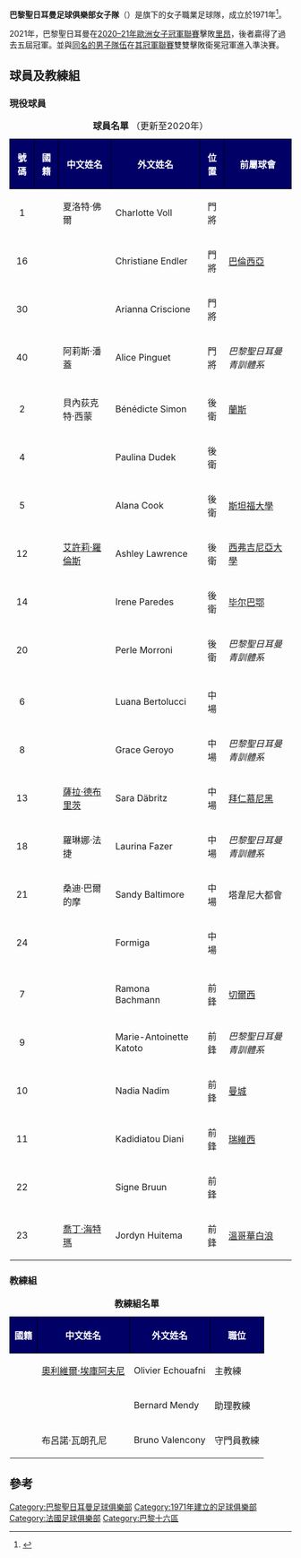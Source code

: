{{Infobox football club
| clubname       =巴黎聖日耳曼
| image      = [[File:巴黎聖日耳曼足球俱樂部logo.png|180px]]
| fullname       =
| nickname       =
| shortname      =
| founded        =1971
| dissolved      =
| city           =[[巴黎|巴黎]][[巴黎十六區|十六區]]
| ground         ={{link-fr|讓·布安體育場 (巴黎)|Stade Jean-Bouin (Paris)|讓·布安體育場}}
| capacity       =
| chairman       =
| chrtitle       =
| manager        =[[奧利維爾·埃庫阿夫尼|奧利維爾·埃庫阿夫尼]]
| mgrtitle       =主教練
| league         =[[法國甲組女子足球聯賽|法甲女足聯賽]]
| season         =
| position       =
| shirtsupplier  =
| shirtsponsors  =
<!--maillot domicile-->
 | pattern_la1            = _psg2021
 | pattern_b1             = _psg2021
 | pattern_ra1            = _psg2021
 | pattern_sh1            = _psg2021
 | pattern_so1            = _psg2021
 | leftarm1               = 
 | body1                  = 
 | rightarm1              = 
 | shorts1                = 
 | socks1                 = 
<!--maillot extérieur-->
 | pattern_la2            = 
 | pattern_b2             = _psg21a
 | pattern_ra2            = 
 | pattern_sh2            = _psg21a
 | pattern_so2            = _psg21a
 | leftarm2               = FFFFFF
 | body2                  = 
 | rightarm2              = FFFFFF
 | shorts2                = 
 | socks2                 = 
}}

'''巴黎聖日耳曼足球俱樂部女子隊'''（{{lang-fr|'''PSG féminin'''}}）是{{link-fr|巴黎聖日耳曼體育俱樂部|Paris Saint-Germain (omnisports, 2012)|巴黎聖日耳曼}}旗下的女子職業足球隊，成立於1971年<ref>{{cite web
 | url =https://www.paris.fr/pages/l-equipe-feminine-du-psg-en-demi-finale-de-la-ligue-des-championq-8192
 | title =Les 10 dates qui font l'histoire de l'équipe féminine du PSG
 | date =
 | website =Paris.fr
 | publisher =
 | access-date =2020-10-10
 | quote =
 | archive-date =2020-10-13
 | archive-url =https://web.archive.org/web/20201013180349/https://www.paris.fr/pages/l-equipe-feminine-du-psg-en-demi-finale-de-la-ligue-des-championq-8192
 | dead-url =no
 }}</ref>。

2021年，巴黎聖日耳曼在[[2020–21年歐洲女子冠軍聯賽|2020–21年歐洲女子冠軍聯賽]]擊敗[[里昂|里昂]]，後者贏得了過去五屆冠軍。並與[[巴黎圣日耳曼足球俱乐部|同名的男子隊伍]]在[[2020–21年歐洲冠軍聯賽|其冠軍聯賽]]雙雙擊敗衛冕冠軍進入準決賽。

==球員及教練組==
===現役球員===
{| class="wikitable" style="border:2px solid #000000; background:white; font-size:90%;"
|+ '''球員名單''' （更新至2020年）
|- style="background:#000066;"
!style="border:1px solid #000000; background:#000066; color:#ffffff;"|號碼
!style="border:1px solid #000000; background:#000066; color:#ffffff;"|國籍
!style="border:1px solid #000000; background:#000066; color:#ffffff;"|中文姓名
!style="border:1px solid #000000; background:#000066; color:#ffffff;"|外文姓名
!style="border:1px solid #000000; background:#000066; color:#ffffff;"|位置
!style="border:1px solid #000000; background:#000066; color:#ffffff;"|前屬球會
|- 
| align="center"| 1
| align="center"| {{flagicon|GER}}
| 夏洛特·佛爾
| Charlotte Voll
| align="center"| 門將
| {{flagicon|GER}} {{link-de|桑特體育俱樂部|SC Sand|SC桑特}}
|- 
| align="center"| 16
| align="center"| {{flagicon|CHI}}
| {{link-es|克莉斯提安娜·恩德勒|Christiane Endler}}
| Christiane Endler
| align="center"| 門將
| {{flagicon|ESP}} [[巴倫西亞足球俱樂部|巴倫西亞]]
|-
| align="center"| 30
| align="center"| {{flagicon|USA}}{{flagicon|ITA}}
| {{link-it|阿里安娜·克里希歐內|Arianna Criscione}}
| Arianna Criscione
| align="center"| 門將
| {{flagicon|FRA}} {{link-fr|聖馬洛體育會|Union sportive Saint-Malo|聖馬洛}}
|-
| align="center"| 40
| align="center"| {{flagicon|FRA}}
| 阿莉斯·潘蓋
| Alice Pinguet
| align="center"| 門將
| {{flagicon|FRA}} ''巴黎聖日耳曼青訓體系''
|- style="background: #ff4d4d; border: solid 1px black;"
| colspan="6" |
|-
| align="center"| 2
| align="center"| {{flagicon|FRA}}
| 貝內荻克特·西蒙
| Bénédicte Simon
| align="center"| 後衛
| {{flagicon|FRA}} [[蘭斯體育會|蘭斯]]
|-
| align="center"| 4
| align="center"| {{flagicon|POL}}
| {{link-pl|保琳娜·杜德克|Paulina Dudek}}
| Paulina Dudek
| align="center"| 後衛
| {{flagicon|POL}} {{link-pl|科寧醫生女子足球俱樂部|Medyk Konin|科寧醫生}}
|-
| align="center"| 5
| align="center"| {{flagicon|USA}}
| {{link-en|阿蘭娜·庫克|Alana Cook}}
| Alana Cook
| align="center"| 後衛
| {{flagicon|USA}} [[斯坦福大學|斯坦福大學]]
|-
| align="center"| 12
| align="center"| {{flagicon|CAN}}
| [[艾許莉·羅倫斯_(足球員)|艾許莉·羅倫斯]]
| Ashley Lawrence
| align="center"| 後衛
| {{flagicon|USA}} [[西弗吉尼亞大學|西弗吉尼亞大學]]
|-
| align="center"| 14
| align="center"| {{flagicon|ESP}}
| {{link-es|伊蓮內·帕雷德斯|Irene Paredes}}
| Irene Paredes
| align="center"| 後衛
| {{flagicon|ESP}} [[毕尔巴鄂竞技俱乐部|毕尔巴鄂]]
|-
| align="center"| 20
| align="center"| {{flagicon|FRA}}
| {{link-fr|佩爾勒·莫羅尼|Perle Morroni}}
| Perle Morroni
| align="center"| 後衛
| {{flagicon|FRA}} ''巴黎聖日耳曼青訓體系''
|- style="background: #ff4d4d; border: solid 1px black;"
| colspan="6" |
|-
| align="center"| 6
| align="center"| {{flagicon|BRA}}
| {{link-pt|盧阿娜·貝爾托盧奇·派紹|Luana Bertolucci|盧阿娜·貝爾托盧奇}}
| Luana Bertolucci
| align="center"| 中場
| {{flagicon|南韓}} {{link-ko|華川國民體育振興公團女子足球隊|화천 KSPO 여자 축구단|華川KSPO}}
|-
| align="center"| 8
| align="center"| {{flagicon|FRA}}
| {{link-fr|格拉絲·格羅約|Grace Geyoro}}
| Grace Geroyo
| align="center"| 中場
| {{flagicon|FRA}} ''巴黎聖日耳曼青訓體系''
|-
| align="center"| 13
| align="center"| {{flagicon|GER}}
| [[薩拉·德布里茨|薩拉·德布里茨]]
| Sara Däbritz
| align="center"| 中場
| {{flagicon|GER}} [[拜仁慕尼黑_(女子)|拜仁慕尼黑]]
|-
| align="center"| 18
| align="center"| {{flagicon|FRA}}
| 羅琳娜·法捷
| Laurina Fazer
| align="center"| 中場
| {{flagicon|FRA}} ''巴黎聖日耳曼青訓體系''
|-
| align="center"| 21
| align="center"| {{flagicon|FRA}}
| 桑迪·巴爾的摩
| Sandy Baltimore
| align="center"| 中場
| {{flagicon|FRA}} 塔韋尼大都會<!--https://www.fff.fr/la-vie-des-clubs/26070/infos-cles-->
|-
| align="center"| 24
| align="center"| {{flagicon|BRA}}
| {{link-pt|佛爾米加·莫塔|Formiga (futebolista)}}
| Formiga
| align="center"| 中場
| {{flagicon|BRA}} {{link-pt|聖弗朗西斯科杜孔傑體育俱樂部|São Francisco do Conde Esporte Clube|聖弗朗西斯科杜孔傑}}
|- style="background: #ff4d4d; border: solid 1px black;"
| colspan="6" |
|-
| align="center"| 7
| align="center"| {{flagicon|SUI}}
| {{link-de|拉莫娜·巴赫曼|Ramona Bachmann}}
| Ramona Bachmann
| align="center"| 前鋒
| {{flagicon|ENG}} [[切爾西足球俱樂部|切爾西]]
|-
| align="center"| 9
| align="center"| {{flagicon|FRA}}
| {{link-fr|瑪麗-安托萬內特·卡托托|Marie-Antoinette Katoto}}
| Marie-Antoinette Katoto
| align="center"| 前鋒
| {{flagicon|FRA}} ''巴黎聖日耳曼青訓體系''
|-
| align="center"| 10
| align="center"| {{flagicon|丹麥}}
| {{link-da|娜迪亞·納迪姆|Nadia Nadim}}
| Nadia Nadim
| align="center"| 前鋒
| {{flagicon|ENG}} [[曼彻斯特城足球俱乐部|曼城]]
|-
| align="center"| 11
| align="center"| {{flagicon|FRA}}
| {{link-fr|卡迪迪婭圖·迪亞尼|Kadidiatou Diani}}
| Kadidiatou Diani
| align="center"| 前鋒
| {{flagicon|FRA}} [[巴黎足球俱樂部|瑞維西]]
|-
| align="center"| 22
| align="center"| {{flagicon|丹麥}}
| {{link-da|西娜·布魯恩|Signe Bruun}}
| Signe Bruun
| align="center"| 前鋒
| {{flagicon|丹麥}} {{link-da|幸運約靈女子足球俱樂部|Fortuna Hjørring|幸運約靈}}
|-
| align="center"| 23
| align="center"| {{flagicon|CAN}}
| [[喬丁·海特瑪|喬丁·海特瑪]]
| Jordyn Huitema
| align="center"| 前鋒
| {{flagicon|CAN}} [[溫哥華白浪|溫哥華白浪]]
|}

===教練組===
{| class="wikitable" style="border:2px solid #000000; background:white; font-size:90%;"
|+ '''教練組名單''' 
|- style="background:#000066;"
!style="border:1px solid #000000; background:#000066; color:#ffffff;"|國籍
!style="border:1px solid #000000; background:#000066; color:#ffffff;"|中文姓名
!style="border:1px solid #000000; background:#000066; color:#ffffff;"|外文姓名
!style="border:1px solid #000000; background:#000066; color:#ffffff;"|職位
|-
| {{flagicon|FRA}}
| [[奧利維爾·埃庫阿夫尼|奧利維爾·埃庫阿夫尼]]
| Olivier Echouafni
| 主教練
|-
| {{flagicon|FRA}}
| {{link-fr|貝爾納·芒迪|Bernard Mendy}}
| Bernard Mendy
| 助理教練
|-
| {{flagicon|FRA}}
| 布呂諾·瓦朗孔尼
| Bruno Valencony
| 守門員教練
|}

==參考==
<references/>


[[Category:巴黎聖日耳曼足球俱樂部|Category:巴黎聖日耳曼足球俱樂部]]
[[Category:1971年建立的足球俱樂部|Category:1971年建立的足球俱樂部]]
[[Category:法國足球俱樂部|Category:法國足球俱樂部]]
[[Category:巴黎十六區|Category:巴黎十六區]]